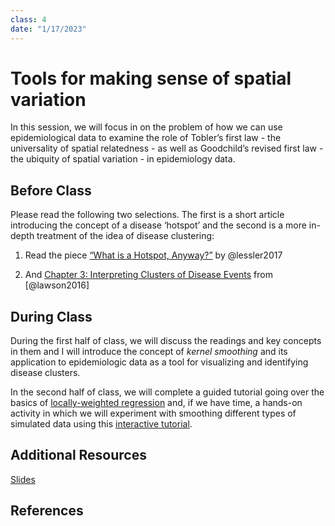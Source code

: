 ```yaml
---
class: 4
date: "1/17/2023"
---
```


# Tools for making sense of spatial variation

In this session, we will focus in on the[]() problem of how we can use epidemiological data to examine the role of Tobler's first law - the universality of spatial relatedness - as well as Goodchild's revised first law - the ubiquity of spatial variation - in epidemiology data. 

## Before Class

Please read the following two selections. The first is a short article introducing the concept of a disease 'hotspot' and the second is a more in-depth treatment of the idea of disease clustering:

1. Read the piece ["What is a Hotspot, Anyway?"](https://www.dropbox.com/s/2c9yz5v1ji8h2wt/lessler_et_al_2017_what_is_a_hotspot_anyway.pdf?dl=0) by @lessler2017

2. And [Chapter 3: Interpreting Clusters of Disease Events](https://www.dropbox.com/s/y2fiaf6e08v0412/handbook_of_spatial_epidemiology.pdf?dl=0) from [@lawson2016]


## During Class

During the first half of class, we will discuss the readings and key concepts in them and I will introduce the concept of *kernel smoothing* and its application to epidemiologic data as a tool for visualizing and identifying disease clusters. 

In the second half of class, we will complete a guided tutorial going over the basics of [locally-weighted regression](/posts/smoothing.html) and, if we have time, a hands-on activity in which we will experiment with smoothing different types of simulated data using this [interactive tutorial](https://sph-umich.shinyapps.io/smoothing).

## Additional Resources

[Slides](slides/session_4_clustering.qmd)

## References
